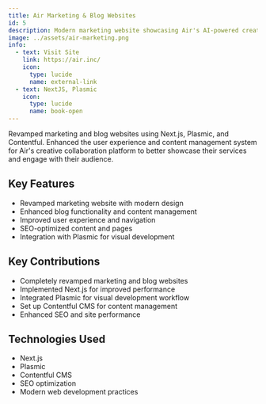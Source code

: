 ```yaml
---
title: Air Marketing & Blog Websites
id: 5
description: Modern marketing website showcasing Air's AI-powered creative operations platform, designed to attract creative teams and demonstrate innovative visual asset management capabilities
image: ../assets/air-marketing.png
info:
  - text: Visit Site
    link: https://air.inc/
    icon:
      type: lucide
      name: external-link
  - text: NextJS, Plasmic
    icon:
      type: lucide
      name: book-open
---
```


Revamped marketing and blog websites using Next.js, Plasmic, and Contentful. Enhanced the user experience and content management system for Air's creative collaboration platform to better showcase their services and engage with their audience.

## Key Features

- Revamped marketing website with modern design
- Enhanced blog functionality and content management
- Improved user experience and navigation
- SEO-optimized content and pages
- Integration with Plasmic for visual development

## Key Contributions

- Completely revamped marketing and blog websites
- Implemented Next.js for improved performance
- Integrated Plasmic for visual development workflow
- Set up Contentful CMS for content management
- Enhanced SEO and site performance

## Technologies Used

- Next.js
- Plasmic
- Contentful CMS
- SEO optimization
- Modern web development practices
